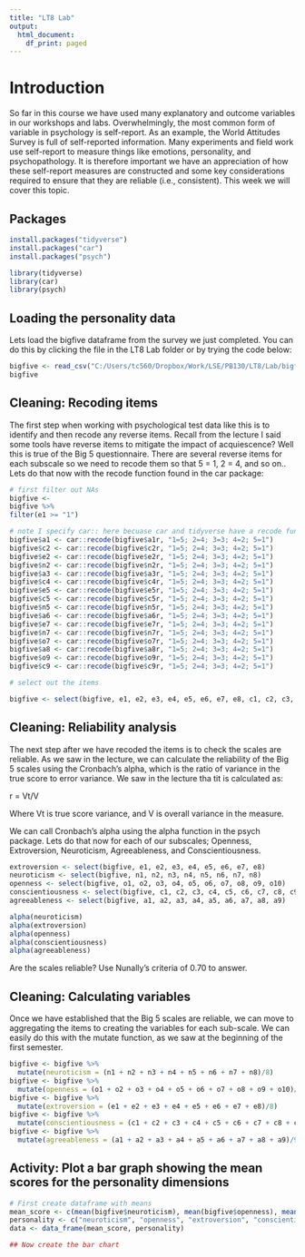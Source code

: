 ```yaml
---
title: "LT8 Lab"
output:
  html_document:
    df_print: paged
---
```


# Introduction

So far in this course we have used many explanatory and outcome variables in our workshops and labs. Overwhelmingly, the most common form of variable in psychology is self-report. As an example, the World Attitudes Survey is full of self-reported information. Many experiments and field work use self-report to measure things like emotions, personality, and psychopathology. It is therefore important we have an appreciation of how these self-report measures are constructed and some key considerations required to ensure that they are reliable (i.e., consistent). This week we will cover this topic.

## Packages

```r
install.packages("tidyverse")
install.packages("car")
install.packages("psych")
```


```r
library(tidyverse)
library(car)
library(psych)
```

## Loading the personality data

Lets load the bigfive dataframe from the survey we just completed. You can do this by clicking the file in the LT8 Lab folder or by trying the code below:

```r
bigfive <- read_csv("C:/Users/tc560/Dropbox/Work/LSE/PB130/LT8/Lab/bigfive.csv")
bigfive
```

## Cleaning: Recoding items

The first step when working with psychological test data like this is to identify and then recode any reverse items. Recall from the lecture I said some tools have reverse items to mitigate the impact of acquiescence? Well this is true of the Big 5 questionnaire. There are several reverse items for each subscale so we need to recode them so that 5 = 1, 2 = 4, and so on.. Lets do that now with the recode function found in the car package:

```r
# first filter out NAs
bigfive <- 
bigfive %>% 
filter(e1 >= "1")

# note I specify car:: here becuase car and tidyverse have a recode function and I want R to use the car recode function
bigfive$a1 <- car::recode(bigfive$a1r, "1=5; 2=4; 3=3; 4=2; 5=1")
bigfive$c2 <- car::recode(bigfive$c2r, "1=5; 2=4; 3=3; 4=2; 5=1")
bigfive$e2 <- car::recode(bigfive$e2r, "1=5; 2=4; 3=3; 4=2; 5=1")
bigfive$n2 <- car::recode(bigfive$n2r, "1=5; 2=4; 3=3; 4=2; 5=1")
bigfive$a3 <- car::recode(bigfive$a3r, "1=5; 2=4; 3=3; 4=2; 5=1")
bigfive$c4 <- car::recode(bigfive$c4r, "1=5; 2=4; 3=3; 4=2; 5=1")
bigfive$e5 <- car::recode(bigfive$e5r, "1=5; 2=4; 3=3; 4=2; 5=1")
bigfive$c5 <- car::recode(bigfive$c5r, "1=5; 2=4; 3=3; 4=2; 5=1")
bigfive$n5 <- car::recode(bigfive$n5r, "1=5; 2=4; 3=3; 4=2; 5=1")
bigfive$a6 <- car::recode(bigfive$a6r, "1=5; 2=4; 3=3; 4=2; 5=1")
bigfive$e7 <- car::recode(bigfive$e7r, "1=5; 2=4; 3=3; 4=2; 5=1")
bigfive$n7 <- car::recode(bigfive$n7r, "1=5; 2=4; 3=3; 4=2; 5=1")
bigfive$o7 <- car::recode(bigfive$o7r, "1=5; 2=4; 3=3; 4=2; 5=1")
bigfive$a8 <- car::recode(bigfive$a8r, "1=5; 2=4; 3=3; 4=2; 5=1")
bigfive$o9 <- car::recode(bigfive$o9r, "1=5; 2=4; 3=3; 4=2; 5=1")
bigfive$c9 <- car::recode(bigfive$c9r, "1=5; 2=4; 3=3; 4=2; 5=1")

# select out the items

bigfive <- select(bigfive, e1, e2, e3, e4, e5, e6, e7, e8, c1, c2, c3, c4, c5, c6, c7, c8, c9, o1, o2, o3, o4, o5, o6, o7, o8, o9, o10, a1, a2, a3, a4, a5, a6, a7, a8, a9, n1, n2, n3, n4, n5, n6, n7, n8)
```

## Cleaning: Reliability analysis

The next step after we have recoded the items is to check the scales are reliable. As we saw in the lecture, we can calculate the reliability of the Big 5 scales using the Cronbach's alpha, which is the ratio of variance in the true score to error variance. We saw in the lecture tha tit is calculated as:

r = Vt/V

Where Vt is true score variance, and V is overall variance in the measure.

We can call Cronbach's alpha using the alpha function in the psych package. Lets do that now for each of our subscales; Openness, Extroversion, Neuroticism, Agreeableness, and Conscientiousness.

```r
extroversion <- select(bigfive, e1, e2, e3, e4, e5, e6, e7, e8)
neuroticism <- select(bigfive, n1, n2, n3, n4, n5, n6, n7, n8)
openness <- select(bigfive, o1, o2, o3, o4, o5, o6, o7, o8, o9, o10)
conscientiousness <- select(bigfive, c1, c2, c3, c4, c5, c6, c7, c8, c9)
agreeableness <- select(bigfive, a1, a2, a3, a4, a5, a6, a7, a8, a9)

alpha(neuroticism)
alpha(extroversion)
alpha(openness)
alpha(conscientiousness)
alpha(agreeableness)
```

Are the scales reliable? Use Nunally's criteria of 0.70 to answer.

## Cleaning: Calculating variables

Once we have established that the Big 5 scales are reliable, we can move to aggregating the items to creating the variables for each sub-scale. We can easily do this with the mutate function, as we saw at the beginning of the first semester.

```r
bigfive <- bigfive %>%
  mutate(neuroticism = (n1 + n2 + n3 + n4 + n5 + n6 + n7 + n8)/8)
bigfive <- bigfive %>%
  mutate(openness = (o1 + o2 + o3 + o4 + o5 + o6 + o7 + o8 + o9 + o10)/10)
bigfive <- bigfive %>%
  mutate(extroversion = (e1 + e2 + e3 + e4 + e5 + e6 + e7 + e8)/8)
bigfive <- bigfive %>%
  mutate(conscientiousness = (c1 + c2 + c3 + c4 + c5 + c6 + c7 + c8 + c9)/9)
bigfive <- bigfive %>%
  mutate(agreeableness = (a1 + a2 + a3 + a4 + a5 + a6 + a7 + a8 + a9)/9)
```

## Activity: Plot a bar graph showing the mean scores for the personality dimensions


```r
# First create dataframe with means
mean_score <- c(mean(bigfive$neuroticism), mean(bigfive$openness), mean(bigfive$extroversion), mean(bigfive$conscientiousness), mean(bigfive$agreeableness))
personality <- c("neuroticism", "openness", "extroversion", "conscientiousness", "agreeableness")
data <- data_frame(mean_score, personality)

## Now create the bar chart

```

